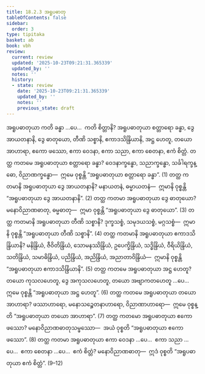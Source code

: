 ```yaml
---
title: 18.2.3 အရူပဓာတု
tableOfContents: false
sidebar:
  order: 3
type: tipitaka
basket: ab
book: vbh
review:
  current: review
  updated: '2025-10-23T09:21:31.365339'
  updated_by: ''
  notes: ''
  history:
  - state: review
    date: '2025-10-23T09:21:31.365339'
    updated_by: ''
    notes: ''
    previous_state: draft
---
```



<ReviewStatus review={frontmatter.review} showDetails={true} />

<HypothesisAnnotation frontmatter={frontmatter} />

<DynamicBreadcrumb />

<Division number="995" book="vbh" e="ch" v="30" p="421">

<Paragraph number="3018" book="vbh">
အရူပဓာတုယာ ကတိ ခန္ဓာ …ပေ…  ကတိ စိတ္တာနိ?
</Paragraph>

<Paragraph number="3019" book="vbh">
အရူပဓာတုယာ စတ္တာရော ခန္ဓာ, ဒွေ အာယတနာနိ, ဒွေ ဓာတုယော, တီဏိ သစ္စာနိ, ဧကာဒသိန္ဒြိယာနိ, အဋ္ဌ ဟေတူ, တယော အာဟာရာ, ဧကော ဖဿော, ဧကာ ဝေဒနာ, ဧကာ သညာ, ဧကာ စေတနာ, ဧကံ စိတ္တံ.
</Paragraph>

</Division>
<Division number="996" book="vbh" e="ch" v="30" p="421">

<Paragraph number="3020" book="vbh">
တတ္ထ ကတမေ အရူပဓာတုယာ စတ္တာရော ခန္ဓာ? ဝေဒနာက္ခန္ဓော, သညာက္ခန္ဓော, သင်္ခါရက္ခန္ဓော, ဝိညာဏက္ခန္ဓော—  ဣမေ ဝုစ္စန္တိ “အရူပဓာတုယာ စတ္တာရော ခန္ဓာ”. (1)
</Paragraph>

<Paragraph number="3021" book="vbh">
တတ္ထ ကတမာနိ အရူပဓာတုယာ ဒွေ အာယတနာနိ? မနာယတနံ, ဓမ္မာယတနံ—  ဣမာနိ ဝုစ္စန္တိ “အရူပဓာတုယာ ဒွေ အာယတနာနိ”. (2)
</Paragraph>

<Paragraph number="3022" book="vbh">
တတ္ထ ကတမာ အရူပဓာတုယာ ဒွေ ဓာတုယော? မနောဝိညာဏဓာတု, ဓမ္မဓာတု—  ဣမာ ဝုစ္စန္တိ “အရူပဓာတုယာ ဒွေ ဓာတုယော”. (3)
</Paragraph>

<Paragraph number="3023" book="vbh">
တတ္ထ ကတမာနိ အရူပဓာတုယာ တီဏိ သစ္စာနိ? ဒုက္ခသစ္စံ, သမုဒယသစ္စံ, မဂ္ဂသစ္စံ—  ဣမာနိ ဝုစ္စန္တိ “အရူပဓာတုယာ တီဏိ သစ္စာနိ”. (4)
</Paragraph>

<Paragraph number="3024" book="vbh">
တတ္ထ ကတမာနိ အရူပဓာတုယာ ဧကာဒသိန္ဒြိယာနိ? မနိန္ဒြိယံ, ဇီဝိတိန္ဒြိယံ, သောမနဿိန္ဒြိယံ, ဥပေက္ခိန္ဒြိယံ, သဒ္ဓိန္ဒြိယံ, ဝီရိယိန္ဒြိယံ, သတိန္ဒြိယံ, သမာဓိန္ဒြိယံ, ပညိန္ဒြိယံ, အညိန္ဒြိယံ, အညာတာဝိန္ဒြိယံ—  ဣမာနိ ဝုစ္စန္တိ “အရူပဓာတုယာ ဧကာဒသိန္ဒြိယာနိ”. (5)
</Paragraph>

<Paragraph number="3025" book="vbh">
တတ္ထ ကတမေ အရူပဓာတုယာ အဋ္ဌ ဟေတူ? တယော ကုသလဟေတူ, ဒွေ အကုသလဟေတူ, တယော အဗျာကတဟေတူ …ပေ…  ဣမေ ဝုစ္စန္တိ “အရူပဓာတုယာ အဋ္ဌ ဟေတူ”. (6)
</Paragraph>

<Paragraph number="3026" book="vbh">
တတ္ထ ကတမေ အရူပဓာတုယာ တယော အာဟာရာ? ဖဿာဟာရော, မနောသဉ္စေတနာဟာရော, ဝိညာဏာဟာရော—  ဣမေ ဝုစ္စန္တိ “အရူပဓာတုယာ တယော အာဟာရာ”. (7)
</Paragraph>

<Paragraph number="3027" book="vbh">
တတ္ထ ကတမော အရူပဓာတုယာ ဧကော ဖဿော? မနောဝိညာဏဓာတုသမ္ဖဿော—  အယံ ဝုစ္စတိ “အရူပဓာတုယာ ဧကော ဖဿော”. (8)
</Paragraph>

<Paragraph number="3028" book="vbh">
တတ္ထ ကတမာ အရူပဓာတုယာ ဧကာ ဝေဒနာ …ပေ…  ဧကာ သညာ …ပေ…  ဧကာ စေတနာ …ပေ…  ဧကံ စိတ္တံ? မနောဝိညာဏဓာတု—  ဣဒံ ဝုစ္စတိ “အရူပဓာတုယာ ဧကံ စိတ္တံ”. (9–12)
</Paragraph>
</Division>